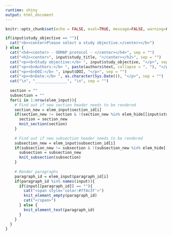 ```yaml
---
runtime: shiny
output: html_document
---
```

```r
knitr::opts_chunk$set(echo = FALSE, eval=TRUE, message=FALSE, warning=FALSE)
```


```r
if(input$study_objective == ""){
  cat("<b><center>Please select a study objective.</center></b>")
} else {
  cat("<h4><center> - ODMAP protocol - </center></h4>", sep = "")
  cat("<h2><center>", input$study_title, "</center></h2>", sep = "")
  cat("<p><b>Study objective:</b> ", input$study_objective, "</p>", sep = "")
  cat("<p><b>Authors:</b> ", paste(authors$text, collapse = ", "), "</p>", sep = "")
  cat("<p><b>DOI:</b> ", input$DOI, "</p>", sep = "")
  cat("<p><b>Date:</b> ", as.character(Sys.Date()), "</p>", sep = "")
  cat("\n", "______________", "\n", sep = "")
  
  section = ""
  subsection = ""
  for(i in 1:nrow(elem_input)){
    # Find out if new section header needs to be rendered
    section_new = elem_input$section_id[i]
    if(section_new != section & !(section_new %in% elem_hide[[input$study_objective]])){
      section = section_new
      knit_section(section)
    }
    
    # Find out if new subsection header needs to be rendered
    subsection_new = elem_input$subsection_id[i]
    if(subsection_new != subsection & !(subsection_new %in% elem_hide[[input$study_objective]])){
      subsection = subsection_new
      knit_subsection(subsection)
    }
    
    # Render paragraphs
    paragraph_id = elem_input$paragraph_id[i]
    if(paragraph_id %in% names(input)){
      if(input[[paragraph_id]] == ""){
        cat("<span style='color:#ff4c3f'>")
        knit_element_empty(paragraph_id)
        cat("</span>")
      } else {
        knit_element_text(paragraph_id)
      }
    }
  }
}
```